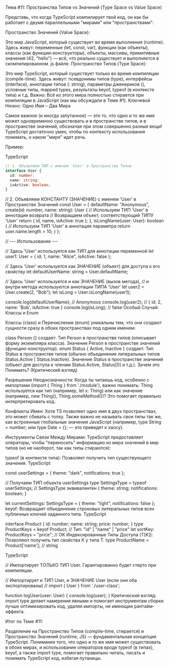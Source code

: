 Тема #11: Пространства Типов vs Значений (Type Space vs Value Space)

Представь, что когда TypeScript компилирует твой код, он как бы работает с двумя параллельными "мирами" или "пространствами":

Пространство Значений (Value Space):

Это мир JavaScript, который существует во время выполнения (runtime).
Здесь живут: переменные (let, const, var), функции (как объекты), классы (как функции-конструкторы), объекты, массивы, примитивные значения (42, "hello") — всё, что реально существует и выполняется в скомпилированном .js файле.
Пространство Типов (Type Space):

Это мир TypeScript, который существует только во время компиляции (compile-time).
Здесь живут: псевдонимы типов (type), интерфейсы (interface), аннотации типов (: string), параметры дженериков (<T>), условные типы, mapped types, результаты keyof, typeof (в контексте типа) и т.д.
Важно: Всё из этого мира полностью стирается при компиляции в JavaScript (как мы обсуждали в Теме #1).
Ключевой Нюанс: Одно Имя – Два Мира

Самое важное (и иногда запутанное) — это то, что одно и то же имя может одновременно существовать и в пространстве типов, и в пространстве значений, обозначая при этом совершенно разные вещи! TypeScript достаточно умен, чтобы по контексту использования понимать, о каком "мире" идет речь.

Пример:

TypeScript

```typescript
// 1. Объявляем ТИП с именем 'User' в Пространстве Типов
interface User {
  id: number;
  name: string;
  isActive: boolean;
}
```

// 2. Объявляем КОНСТАНТУ (ЗНАЧЕНИЕ) с именем 'User' в Пространстве Значений
const User = {
  defaultName: "Anonymous",
  create(id: number, name: string): User { // Используем ТИП 'User' в аннотации возврата
    // Возвращаем объект, соответствующий ТИПУ 'User'
    return { id, name, isActive: true };
  },
  isLongName(user: User): boolean { // Используем ТИП 'User' в аннотации параметра
    return user.name.length > 10;
  }
};

// --- Использование ---

// Здесь 'User' используется как ТИП для аннотации переменной
let user1: User = { id: 1, name: "Alice", isActive: false };

// Здесь 'User' используется как ЗНАЧЕНИЕ (объект) для доступа к его свойству
let defaultUserName: string = User.defaultName;

// Здесь 'User' используется и как ЗНАЧЕНИЕ (вызов метода),
// и внутри метода используются аннотации ТИПА 'User'
let user2 = User.create(2, "Bob");
let isLong = User.isLongName(user1);

console.log(defaultUserName); // Anonymous
console.log(user2); // { id: 2, name: 'Bob', isActive: true }
console.log(isLong); // false
Особый Случай: Классы и Enum

Классы (class) и Перечисления (enum) уникальны тем, что они создают сущности сразу в обоих пространствах под одним именем:

class Person {} создает:
Тип Person в пространстве типов (описывает форму экземпляра класса).
Значение Person в пространстве значений (функцию-конструктор).
enum Status { Active, Inactive } создает:
Тип Status в пространстве типов (обычно объединение литеральных типов Status.Active | Status.Inactive).
Значение Status в пространстве значений (объект для доступа к членам Status.Active, Status[0] и т.д.).
Зачем это Понимать? (Критический взгляд)

Разрешение Неоднозначности: Когда ты читаешь код, особенно с импортами (import { Thing } from './module'), важно понимать: Thing используется как тип (например, let x: Thing) или как значение (например, new Thing(), Thing.someMethod())? Это помогает правильно интерпретировать код.

Конфликты Имен: Хотя TS позволяет одно имя в двух пространствах, это может сбивать с толку. Также важно не называть свои типы так же, как встроенные глобальные значения JavaScript (например, type String = number; или type Date = {}; — это приведет к хаосу).

Инструменты Связи Между Мирами: TypeScript предоставляет операторы, чтобы "переносить" информацию из мира значений в мир типов (но не наоборот, так как типы стираются):

typeof (в контексте типа): Позволяет получить тип существующего значения.
TypeScript

const userSettings = { theme: "dark", notifications: true };

// Получаем ТИП объекта userSettings
type SettingsType = typeof userSettings;
// SettingsType эквивалентен { theme: string; notifications: boolean; }

let currentSettings: SettingsType = { theme: "light", notifications: false };
keyof: Возвращает объединение строковых литеральных типов всех публичных ключей заданного типа.
TypeScript

interface Product { id: number; name: string; price: number; }
type ProductKeys = keyof Product; // Тип: "id" | "name" | "price"
let sortKey: ProductKeys = "price"; // OK
Индексированные Типы Доступа (T[K]): Позволяют получить тип свойства K у типа T. type ProductName = Product['name']; // string

TypeScript

// Импортирует ТОЛЬКО ТИП User. Гарантированно будет стерто при компиляции.

// Импортирует и ТИП User, и ЗНАЧЕНИЕ User (если они оба экспортированы)
// import { User } from './user-class';

function logUser(user: User) { console.log(user); }
Критический взгляд: import type делает намерения явными и помогает инструментам сборки лучше оптимизировать код, удаляя импорты, не имеющие рантайм-эффекта.

Итог по Теме #11:

Разделение на Пространство Типов (compile-time, стирается) и Пространство Значений (runtime, JS) — фундаментальная концепция TypeScript. Понимание того, что одно и то же имя может существовать в обоих мирах, и использование операторов вроде typeof (в типах), keyof, а также import type, помогает правильно читать, писать и понимать TypeScript код, избегая путаницы.
